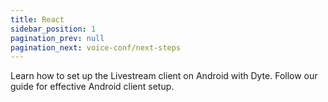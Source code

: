 ```yaml
---
title: React
sidebar_position: 1
pagination_prev: null
pagination_next: voice-conf/next-steps
---
```


Learn how to set up the Livestream client on Android with Dyte. Follow our guide for effective Android client setup.